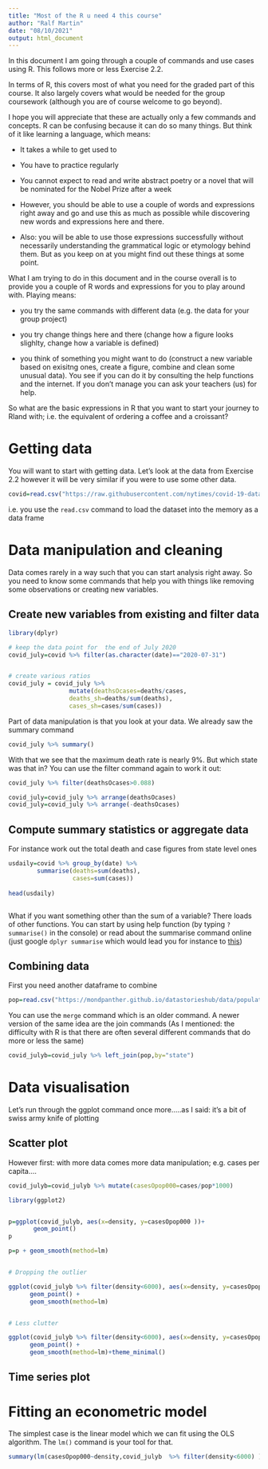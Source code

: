 ```yaml
---
title: "Most of the R u need 4 this course"
author: "Ralf Martin"
date: "08/10/2021"
output: html_document
---
```


In this document I am going through a couple of commands and use cases using R.
This follows more or less Exercise 2.2.

In terms of R, this covers most of what you need for the graded part of this course.
It also largely covers what would be needed for the group coursework (although you are of course welcome to go beyond).

I hope you will appreciate that these are actually only a few commands and concepts.
R can be confusing because it can do so many things. But think of it like learning a language, which means:

- It takes a while to get used to

- You have to practice regularly

- You cannot expect to read and write abstract poetry or a novel that will be nominated for the Nobel Prize after a week

- However, you should be able to use a couple of words and expressions right away and go and use this as much as possible while discovering new words and expressions here and there.

- Also: you will be able to use those expressions successfully without necessarily understanding the grammatical logic or etymology behind them. But as you keep on at you might find out these
things at some point.



What I am trying to do in this document and in the course overall is to provide you a couple of R words and expressions for you to play around with. Playing means:

- you try the same commands with different data (e.g. the data for your group project)

- you try change things here and there (change how a figure looks slighlty, change how a variable is defined)

- you think of something you might want to do (construct a new variable based on exisitng ones, create a figure, combine and clean some unusual data). You see if you can do it by consulting the help functions and the internet. If you don't manage you can ask your teachers (us) for help.


So what are the basic expressions in R that you want to start your journey to Rland with; i.e. the equivalent of ordering a coffee and a croissant?


# Getting data
You will want to start with getting data. Let's look at the data from Exercise 2.2 however it will be very similar if you were to use some other data. 


```r

covid=read.csv("https://raw.githubusercontent.com/nytimes/covid-19-data/master/us-states.csv")

```


i.e. you use the `read.csv` command to load the dataset into the memory as a data frame


# Data manipulation and cleaning

Data comes rarely in a way such that you can start analysis right away. So you need to know some commands that help you with things like removing some observations or creating new variables.


## Create new variables from existing and filter data

```r
library(dplyr)

# keep the data point for  the end of July 2020
covid_july=covid %>% filter(as.character(date)=="2020-07-31") 


# create various ratios
covid_july = covid_july %>%
                 mutate(deathsOcases=deaths/cases,
                 deaths_sh=deaths/sum(deaths),
                 cases_sh=cases/sum(cases))

```

Part of data manipulation is that you look at your data. We already saw the summary command

```r
covid_july %>% summary()


```


With that we see that the maximum death rate is nearly 9%. But which state was that in?
You can use the filter command again to work it out:

```r

covid_july %>% filter(deathsOcases>0.088)

covid_july=covid_july %>% arrange(deathsOcases)
covid_july=covid_july %>% arrange(-deathsOcases)


```

## Compute summary statistics or aggregate data

For instance work out the total death and case figures from state level ones

```r

usdaily=covid %>% group_by(date) %>% 
        summarise(deaths=sum(deaths), 
                  cases=sum(cases))
                 
head(usdaily)



```

What if you want something other than the sum of a variable? There loads of other functions.
You can start by using help function (by typing `?summarise()` in the console) or read about the summarise command online (just google `dplyr summarise` which would lead you for instance to [this](https://dplyr.tidyverse.org/reference/summarise.html))


## Combining data
First you need another dataframe to combine 
```r
pop=read.csv("https://mondpanther.github.io/datastorieshub/data/populationdata.csv")

```


You can use the `merge` command which is an older command. A newer version of the same idea
are the join commands (As I mentioned: the difficulty with R is that there are often several different commands that do more or less the same)



```r
covid_julyb=covid_july %>% left_join(pop,by="state")

```



# Data visualisation

Let's run through the ggplot command once more.....as I said: it's a bit of swiss army
knife of plotting


## Scatter plot

However first: with more data comes more data manipulation; e.g. cases per capita....

```r
covid_julyb=covid_julyb %>% mutate(casesOpop000=cases/pop*1000)
```


```r
library(ggplot2)


p=ggplot(covid_julyb, aes(x=density, y=casesOpop000 ))+ 
       geom_point() 
p

p=p + geom_smooth(method=lm)


# Dropping the outlier

ggplot(covid_julyb %>% filter(density<6000), aes(x=density, y=casesOpop000 ))+ 
      geom_point() + 
      geom_smooth(method=lm)


# Less clutter

ggplot(covid_julyb %>% filter(density<6000), aes(x=density, y=casesOpop000 ))+ 
      geom_point() + 
      geom_smooth(method=lm)+theme_minimal()


```

## Time series plot




# Fitting an econometric model

The simplest case is the linear model which we can fit using the OLS algorithm. The
`lm()` command is your tool for that.


```r
summary(lm(casesOpop000~density,covid_julyb  %>% filter(density<6000) ))
```




